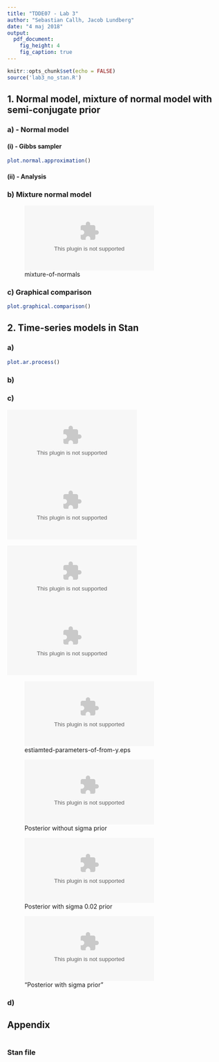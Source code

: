 ```yaml
---
title: "TDDE07 - Lab 3"
author: "Sebastian Callh, Jacob Lundberg"
date: "4 maj 2018"
output:
  pdf_document:
    fig_height: 4
    fig_caption: true
---
```


```r
knitr::opts_chunk$set(echo = FALSE)
source('lab3_no_stan.R')
```

## 1. Normal model, mixture of normal model with semi-conjugate prior

### a) - Normal model

#### (i) - Gibbs sampler
```r
plot.normal.approximation()
```


#### (ii) - Analysis

### b) Mixture normal model

![mixture-of-normals](mixture-of-normals.eps)

### c) Graphical comparison
```r
plot.graphical.comparison()
```

\pagebreak

## 2. Time-series models in Stan

### a)
```r
plot.ar.process()
```

### b)


### c)

\pagebreak

![joint-posterior-density-ar-y.eps](joint-posterior-density-ar-y.eps)
![joint-posterior-density-ar-x.eps](joint-posterior-density-ar-x.eps)

![estiamted-parameters-of-from-x.eps](estiamted-parameters-of-from-x.eps)
![estiamted-parameters-of-from-y.eps](estiamted-parameters-of-from-y.eps)

![estiamted-parameters-of-from-y.eps](posterios-credible-interval.eps)



![Posterior without sigma prior](posterior-without-sigma-prior.eps)

\pagebreak

![Posterior with sigma 0.02 prior](posterior-with-sigma-0.02-prior.eps)

\pagebreak

!["Posterior with sigma prior"](posterior-with-sigma-prior.eps)

\pagebreak

### d)

\pagebreak

## Appendix
```r

```

### Stan file

```r

```
